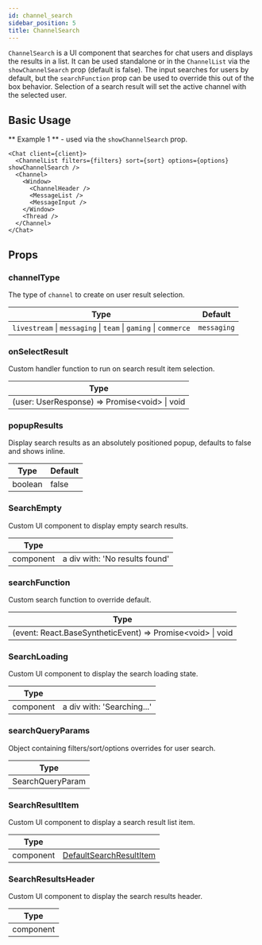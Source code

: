 ```yaml
---
id: channel_search
sidebar_position: 5
title: ChannelSearch
---
```


`ChannelSearch` is a UI component that searches for chat users and displays the results in a list. It can be used standalone or in the `ChannelList` via the `showChannelSearch` prop (default is false).
The input searches for users by default, but the `searchFunction` prop can be used to override this out of the box behavior. Selection of a search result will set the active channel with the selected user.

## Basic Usage

** Example 1 ** - used via the `showChannelSearch` prop.

```tsx
<Chat client={client}>
  <ChannelList filters={filters} sort={sort} options={options} showChannelSearch />
  <Channel>
    <Window>
      <ChannelHeader />
      <MessageList />
      <MessageInput />
    </Window>
    <Thread />
  </Channel>
</Chat>
```

## Props

### channelType

The type of `channel` to create on user result selection.

| Type                                                            | Default     |
| --------------------------------------------------------------- | ----------- |
| `livestream` \| `messaging` \| `team` \| `gaming` \| `commerce` | `messaging` |

### onSelectResult

Custom handler function to run on search result item selection.

| Type                                            |
| ----------------------------------------------- |
| (user: UserResponse) => Promise\<void\> \| void |

### popupResults

Display search results as an absolutely positioned popup, defaults to false and shows inline.

| Type    | Default |
| ------- | ------- |
| boolean | false   |

### SearchEmpty

Custom UI component to display empty search results.

| Type      |                                |
| --------- | ------------------------------ |
| component | a div with: 'No results found' |

### searchFunction

Custom search function to override default.

| Type                                                         |
| ------------------------------------------------------------ |
| (event: React.BaseSyntheticEvent) => Promise\<void\> \| void |

### SearchLoading

Custom UI component to display the search loading state.

| Type      |                            |
| --------- | -------------------------- |
| component | a div with: 'Searching...' |

### searchQueryParams

Object containing filters/sort/options overrides for user search.

| Type             |
| ---------------- |
| SearchQueryParam |

### SearchResultItem

Custom UI component to display a search result list item.

| Type      |                                                                                                                                      |
| --------- | ------------------------------------------------------------------------------------------------------------------------------------ |
| component | [DefaultSearchResultItem](https://github.com/GetStream/stream-chat-react/blob/master/src/components/ChannelSearch/SearchResults.tsx) |

### SearchResultsHeader

Custom UI component to display the search results header.

| Type      |
| --------- |
| component |
